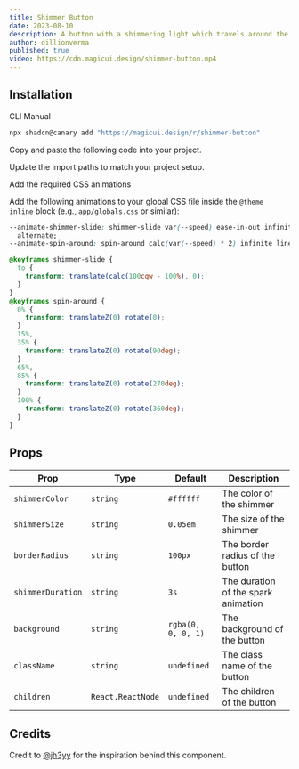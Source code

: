 ```yaml
---
title: Shimmer Button
date: 2023-08-10
description: A button with a shimmering light which travels around the perimeter.
author: dillionverma
published: true
video: https://cdn.magicui.design/shimmer-button.mp4
---
```


<ComponentPreview name="shimmer-button-demo" />

## Installation

<Tabs defaultValue="cli">

<TabsList>
  <TabsTrigger value="cli">CLI</TabsTrigger>
  <TabsTrigger value="manual">Manual</TabsTrigger>
</TabsList>
<TabsContent value="cli">
  
```bash
npx shadcn@canary add "https://magicui.design/r/shimmer-button"
```

</TabsContent>

<TabsContent value="manual">

<Steps>

<Step>Copy and paste the following code into your project.</Step>

<ComponentSource name="shimmer-button" />

<Step>Update the import paths to match your project setup.</Step>

<Step>Add the required CSS animations</Step>

Add the following animations to your global CSS file inside the `@theme inline` block (e.g., `app/globals.css` or similar):

```css
--animate-shimmer-slide: shimmer-slide var(--speed) ease-in-out infinite
  alternate;
--animate-spin-around: spin-around calc(var(--speed) * 2) infinite linear;

@keyframes shimmer-slide {
  to {
    transform: translate(calc(100cqw - 100%), 0);
  }
}
@keyframes spin-around {
  0% {
    transform: translateZ(0) rotate(0);
  }
  15%,
  35% {
    transform: translateZ(0) rotate(90deg);
  }
  65%,
  85% {
    transform: translateZ(0) rotate(270deg);
  }
  100% {
    transform: translateZ(0) rotate(360deg);
  }
}
```

</Steps>

</TabsContent>

</Tabs>

## Props

| Prop              | Type              | Default            | Description                         |
| ----------------- | ----------------- | ------------------ | ----------------------------------- |
| `shimmerColor`    | `string`          | `#ffffff`          | The color of the shimmer            |
| `shimmerSize`     | `string`          | `0.05em`           | The size of the shimmer             |
| `borderRadius`    | `string`          | `100px`            | The border radius of the button     |
| `shimmerDuration` | `string`          | `3s`               | The duration of the spark animation |
| `background`      | `string`          | `rgba(0, 0, 0, 1)` | The background of the button        |
| `className`       | `string`          | `undefined`        | The class name of the button        |
| `children`        | `React.ReactNode` | `undefined`        | The children of the button          |

## Credits

Credit to [@jh3yy](https://twitter.com/jh3yy/status/1656423856276488192) for the inspiration behind this component.
